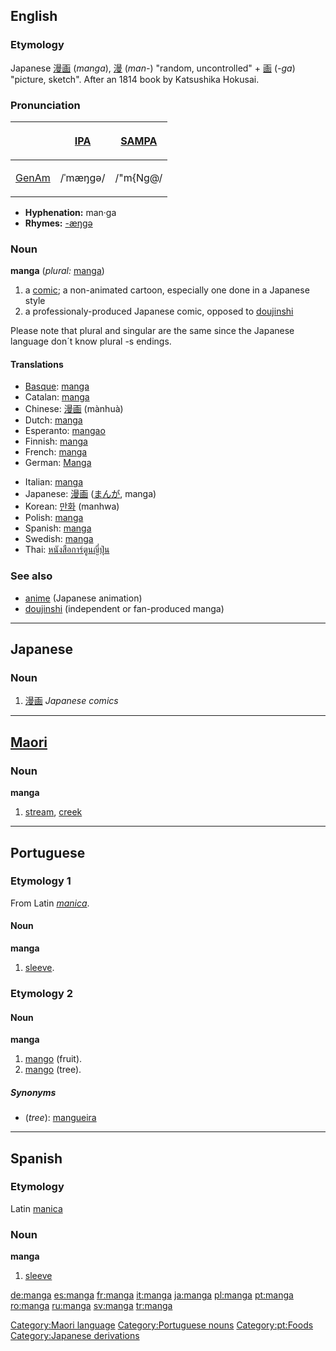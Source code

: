 ==English==
===Etymology===
Japanese [[漫画]] (''manga''), [[漫]] (''man-'') "random, uncontrolled" + [[画]] (''-ga'') "picture, sketch".  After an 1814 book by Katsushika Hokusai.

===Pronunciation===
{| border=1 cellpadding=5
! !! [[w:International Phonetic Alphabet|IPA]] !! [[w:SAMPA|SAMPA]]
|-
! [[GenAm]]
| /ˈmæŋɡə/ || /"m{Ng@/
|}

*'''Hyphenation:''' man·ga
*'''Rhymes:''' [[Rhymes:English:-æŋɡə|-æŋɡə]]

===Noun===
'''manga''' (''plural:'' [[manga]])
# a [[comic]]; a non-animated cartoon, especially one done in a Japanese style
# a professionaly-produced Japanese comic, opposed to [[doujinshi]]

Please note that plural and singular are the same since the Japanese language don´t know plural -s endings.

====Translations====
{{top}}
*[[Basque]]: [[#Basque|manga]]
*Catalan: [[#Catalan|manga]]
*Chinese: [[漫画]] (mànhuà)
*Dutch: [[#Dutch|manga]]
*Esperanto: [[mangao]]
*Finnish: [[#Finnish|manga]]
*French: [[#French|manga]]
*German: [[Manga]]
{{mid}}
*Italian: [[#Italian|manga]]
*Japanese: [[漫画]] ([[まんが]], manga)
*Korean: [[만화]] (manhwa)
*Polish: [[#Polish|manga]]
*Spanish: [[#Spanish|manga]]
*Swedish: [[#Swedish|manga]]
*Thai: [[หนังสือการ์ตูนญี่ปุ่น]]
{{bottom}}

===See also===
*[[anime]] (Japanese animation)
*[[doujinshi]] (independent or fan-produced manga)

----

==Japanese==
===Noun===
{{ja-noun|r|hira=まんが}}

# [[漫画]] ''Japanese comics''

----

==[[Maori]]==

===Noun===
'''manga'''

# [[stream]], [[creek]]

[[Category:Maori language]]

----

==Portuguese==
===Etymology 1===
From Latin ''[[manica]]''.

====Noun====
'''manga''' {{f}}
# [[sleeve]].

===Etymology 2===
====Noun====
'''manga''' {{f}}
# [[mango]] (fruit).
# [[mango]] (tree).

=====Synonyms=====
*(''tree''): [[mangueira]]

[[Category:Portuguese nouns]]
[[Category:pt:Foods]]

----

==Spanish==
===Etymology===
Latin [[manica]]

===Noun===
'''manga''' {{f}}

# [[sleeve]]

[[Category:Japanese derivations]]

[[de:manga]]
[[es:manga]]
[[fr:manga]]
[[it:manga]]
[[ja:manga]]
[[pl:manga]]
[[pt:manga]]
[[ro:manga]]
[[ru:manga]]
[[sv:manga]]
[[tr:manga]]
